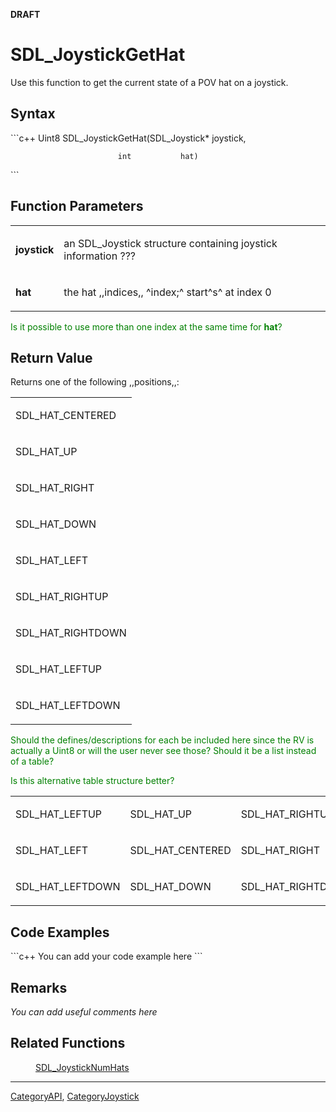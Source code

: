 <!-- pragma section-numbers off -->
<!-- pragma disable-camelcase -->
'''DRAFT'''

= SDL_JoystickGetHat =
Use this function to get the current state of a POV hat on a joystick.


== Syntax ==
```c++
Uint8 SDL_JoystickGetHat(SDL_Joystick* joystick,
                         int           hat)
```

== Function Parameters ==
{|
|'''joystick'''
|an SDL_Joystick structure containing joystick information ???
|-
|'''hat'''
|the hat ,,indices,, ^index;^ start^s^ at index 0
|}

<span style="color: green;">Is it possible to use more than one index at the same time for '''hat'''?</span>

== Return Value ==
Returns one of the following ,,positions,,:
{|
|SDL_HAT_CENTERED
|-
|SDL_HAT_UP
|-
|SDL_HAT_RIGHT
|-
|SDL_HAT_DOWN
|-
|SDL_HAT_LEFT
|-
|SDL_HAT_RIGHTUP
|-
|SDL_HAT_RIGHTDOWN
|-
|SDL_HAT_LEFTUP
|-
|SDL_HAT_LEFTDOWN
|}
<span style="color: green;">Should the defines/descriptions for each be included here since the RV is actually a Uint8 or will the user never see those? Should it be a list instead of a table?</span>

<span style="color: green;">Is this alternative table structure better?</span>
{|
|SDL_HAT_LEFTUP
|SDL_HAT_UP
|SDL_HAT_RIGHTUP
|-
|SDL_HAT_LEFT
|SDL_HAT_CENTERED
|SDL_HAT_RIGHT
|-
|SDL_HAT_LEFTDOWN
|SDL_HAT_DOWN
|SDL_HAT_RIGHTDOWN
|}

== Code Examples ==
```c++
You can add your code example here
```

== Remarks ==
''You can add useful comments here''

== Related Functions ==
:[[SDL_JoystickNumHats]]

----
[[CategoryAPI]], [[CategoryJoystick]]
